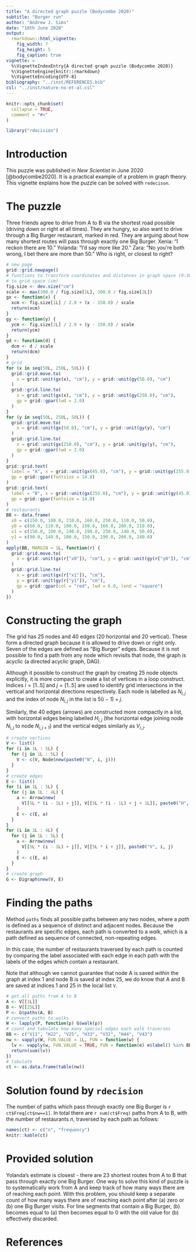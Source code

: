 ```yaml
---
title: "A directed graph puzzle (Bodycombe 2020)"
subtitle: "Burger run"
author: "Andrew J. Sims"
date: "18th June 2020"
output: 
  rmarkdown::html_vignette:
    fig_width: 7
    fig_height: 5
    fig_caption: true
vignette: >
  %\VignetteIndexEntry{A directed graph puzzle (Bodycombe 2020)}
  %\VignetteEngine{knitr::rmarkdown}
  %\VignetteEncoding{UTF-8}
bibliography: "../inst/REFERENCES.bib"
csl: "../inst/nature-no-et-al.csl"
---
```

```r
knitr::opts_chunk$set(
  collapse = TRUE,
  comment = "#>"
)
```

```r
library("rdecision")
```

# Introduction
This puzzle was published in *New Scientist* in June 2020 [@bodycombe2020].
It is a practical example of a problem in graph theory. This vignette explains 
how the puzzle can be solved with `redecison`.

# The puzzle
Three friends agree to drive from A to B via the shortest road possible
(driving down or right at all times). They are hungry, so also want to drive
through a Big Burger restaurant, marked in red. They are arguing about how many
shortest routes will pass through exactly one Big Burger. Xenia: "I reckon there
are 10." Yolanda: "I'd say more like 20." Zara: "No you're both wrong, I bet 
there are more than 50." Who is right, or closest to right?

```r
# new page
grid::grid.newpage()
# functions to transform coordinates and distances in graph space (0:300) 
# to grid space (cm)
fig.size <- dev.size("cm")
scale <- max(300.0 / fig.size[1L], 300.0 / fig.size[2L])
gx <- function(x) {
  xcm <- fig.size[1L] / 2.0 + (x - 150.0) / scale
  return(xcm)
}
gy <- function(y) {
  ycm <- fig.size[2L] / 2.0 + (y - 150.0) / scale
  return(ycm)
}
gd <- function(d) {
  dcm <- d / scale
  return(dcm)
}
# grid
for (x in seq(50L, 250L, 50L)) {
  grid::grid.move.to(
    x = grid::unit(gx(x), "cm"), y = grid::unit(gy(50.0), "cm")
  )
  grid::grid.line.to(
    x = grid::unit(gx(x), "cm"), y = grid::unit(gy(250.0), "cm"), 
    gp = grid::gpar(lwd = 2.0)
  )
}
for (y in seq(50L, 250L, 50L)) {
  grid::grid.move.to(
    x = grid::unit(gx(50.0), "cm"), y = grid::unit(gy(y), "cm")
  )
  grid::grid.line.to(
    x = grid::unit(gx(250.0), "cm"), y = grid::unit(gy(y), "cm"), 
    gp = grid::gpar(lwd = 2.0)
  )
}
grid::grid.text(
  label = "A", x = grid::unit(gx(45.0), "cm"), y = grid::unit(gy(255.0), "cm"), 
  gp = grid::gpar(fontsize = 14.0)
)
grid::grid.text(
  label = "B", x = grid::unit(gx(255.0), "cm"), y = grid::unit(gy(45.0), "cm"),
  gp = grid::gpar(fontsize = 14.0)
)
# restaurants
BB <- data.frame(
  x0 = c(150.0, 100.0, 210.0, 160.0, 250.0, 110.0, 50.0),
  y0 = c(60.0, 110.0, 100.0, 150.0, 160.0, 200.0, 210.0),
  x1 = c(150.0, 100.0, 240.0, 190.0, 250.0, 140.0, 50.0),
  y1 = c(90.0, 140.0, 100.0, 150.0, 190.0, 200.0, 240.0)
)
apply(BB, MARGIN = 1L, function(r) {
  grid::grid.move.to(
    x = grid::unit(gx(r["x0"]), "cm"), y = grid::unit(gy(r["y0"]), "cm")
  )
  grid::grid.line.to(
    x = grid::unit(gx(r["x1"]), "cm"), 
    y = grid::unit(gy(r["y1"]), "cm"), 
    gp = grid::gpar(col = "red", lwd = 6.0, lend = "square")
  )
})
```

# Constructing the graph
The grid has 25 nodes and 40 edges (20 horizontal and 20 vertical). These form
a directed graph because it is allowed to drive down or right only. Seven of 
the edges are defined as "Big Burger" edges. Because it is not possible 
to find a path from any node which revisits that node, the graph is
acyclic (a directed acyclic graph, DAG).

Although it possible to construct the graph by creating 25 node 
objects explicitly, it is more compact to create a list of vertices
in a loop construct. Indices $i = [1 .. 5]$ and $j = [1 .. 5]$ are
used to identify grid intersections in the vertical and horizontal directions
respectively. Each node is labelled as $N_{i,j}$ and the index of node
$N_{i,j}$ in the list is $5(i-1)+j$.

Similarly, the 40 edges (arrows) are constructed more compactly in a list, with
horizontal edges being labelled $H_{i,j}$ (the horizontal edge joining node
$N_{i,j}$ to node $N_{i,j+1}$) and the vertical edges similarly as $V_{i,j}$.

```r
# create vertices
V <- list()
for (i in 1L : 5L) {
  for (j in 1L : 5L) {
    V <- c(V, Node$new(paste0("N", i, j)))
  }
}
# create edges
E <- list()
for (i in 1L : 5L) {
  for (j in 1L : 4L) {
    a <- Arrow$new(
      V[[5L * (i - 1L) + j]], V[[5L * (i - 1L) + j + 1L]], paste0("H", i, j)
    )
    E <- c(E, a)
  }
} 
for (i in 1L : 4L) {
  for (j in 1L : 5L) {
    a <- Arrow$new(
      V[[5L * (i - 1L) + j]], V[[5L * i + j]], paste0("V", i, j)
    )
    E <- c(E, a)
  }
} 
# create graph
G <- Digraph$new(V, E)
```

# Finding the paths
Method `paths` finds all possible paths between any two nodes, where a *path*
is defined as a sequence of distinct and adjacent nodes. Because the
restaurants are specific edges, each path is converted to a *walk*, which
is a path defined as sequence of connected, non-repeating edges. 

In this case, the number of restaurants traversed by each path is counted
by comparing the label associated with each edge in each path with the labels
of the edges which contain a restaurant.

Note that although we cannot guarantee that node A is saved *within* the graph
at index 1 and node B is saved at index 25, we do know that A and B are saved
at indices 1 and 25 in the local list `V`.

```r
# get all paths from A to B
A <- V[[1L]]
B <- V[[25L]]
P <- G$paths(A, B)
# convert paths to walks
W <- lapply(P, function(p) G$walk(p))
# count and tabulate how many special edges each walk traverses
BB <- c("V11", "H22", "V25", "H33", "V32", "H44", "V43")
nw <- vapply(W, FUN.VALUE = 1L, FUN = function(w) {
  lv <- vapply(w, FUN.VALUE = TRUE, FUN = function(e) e$label() %in% BB) 
  return(sum(lv))
})
# tabulate 
ct <- as.data.frame(table(nw))
```

# Solution found by `rdecision`
The number of paths which pass through exactly one Big Burger 
is `r ct$Freq[ct$nw==1]`. In total there are `r sum(ct$Freq)` paths from A to B,
with the number of restaurants $n$, traversed by each path as follows:

```r
names(ct) <- c("n", "frequency")
knitr::kable(ct)
```

# Provided solution
Yolanda's estimate is closest - there are 23 shortest routes from A to B
that pass through exactly one Big Burger. One way to solve this kind of 
puzzle is to systematically work from A and keep track of how many
ways there are of reaching each point. With this problem, you should
keep a separate count of how many ways there are of reaching each point
after (a) zero or (b) one Big Burger visits. For line segments that contain
a Big Burger, (b) becomes equal to (a) then becomes equal to 0 with the
old value for (b) effectively discarded.

# References
